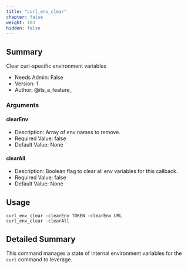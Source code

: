 ```yaml
---
title: "curl_env_clear"
chapter: false
weight: 103
hidden: false
---
```


## Summary
Clear curl-specific environment variables

- Needs Admin: False  
- Version: 1  
- Author: @its_a_feature_  

### Arguments

#### clearEnv

- Description: Array of env names to remove.  
- Required Value: false  
- Default Value: None

#### clearAll

- Description: Boolean flag to clear all env variables for this callback.  
- Required Value: false  
- Default Value: None  

## Usage

```
curl_env_clear -clearEnv TOKEN -clearEnv URL
curl_env_clear -clearAll
```


## Detailed Summary

This command manages a state of internal environment variables for the `curl` command to leverage.